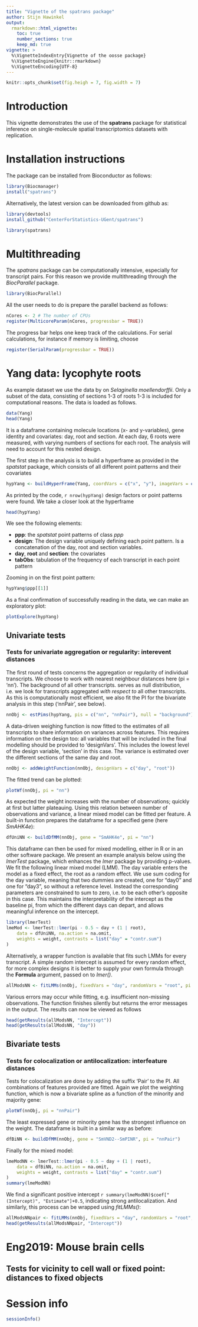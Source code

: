 ```yaml
---
title: "Vignette of the spatrans package"
author: Stijn Hawinkel
output: 
  rmarkdown::html_vignette:
    toc: true
    number_sections: true
    keep_md: true
vignette: >
  %\VignetteIndexEntry{Vignette of the oosse package}
  %\VignetteEngine{knitr::rmarkdown}
  %\VignetteEncoding{UTF-8}
---
```


```r
knitr::opts_chunk$set(fig.heigh = 7, fig.width = 7)
```

# Introduction

This vignette demonstrates the use of the __spatrans__ package for statistical inference on single-molecule spatial transcriptomics datasets with replication.

\setcounter{tocdepth}{5}
\tableofcontents

# Installation instructions

The package can be installed from Bioconductor as follows:

```r
library(Biocmanager)
install("spatrans")
```

Alternatively, the latest version can be downloaded from github as:

```r
library(devtools)
install_github("CenterForStatistics-UGent/spatrans")
```

```r
library(spatrans)
```

# Multithreading

The _spatrans_ package can be computationally intensive, especially for transcript pairs. For this reason we provide multithreading through the _BiocParallel_ package. 

```r
library(BiocParallel)
```

All the user needs to do is prepare the parallel backend as follows:

```r
nCores <- 2 # The number of CPUs
register(MulticoreParam(nCores, progressbar = TRUE))
```

The progress bar helps one keep track of the calculations. For serial calculations, for instance if memory is limiting, choose

```r
register(SerialParam(progressbar = TRUE))
```

# Yang data: lycophyte roots

As example dataset we use the data by \textcite{Yang2023} on _Selaginella moellendorffii_. Only a subset of the data, consisting of sections 1-3 of roots 1-3 is included for computational reasons. The data is loaded as follows.

```r
data(Yang)
head(Yang)
```

It is a dataframe containing molecule locations (x- and y-variables), gene identity and covariates: day, root and section. At each day, 6 roots were measured, with varying numbers of sections for each root. The analysis will need to account for this nested design.

The first step in the analysis is to build a hyperframe as provided in the _spatstat_ package, which consists of all different point patterns and their covariates

```r
hypYang <- buildHyperFrame(Yang, coordVars = c("x", "y"), imageVars = c("day", "root", "section"))
```

As printed by the code, `r nrow(hypYang)` design factors or point patterns were found. We take a closer look at the hyperframe

```r
head(hypYang)
```

We see the following elements:

 - __ppp__: the _spatstat_ point patterns of class _ppp_
 - __design__: The design variable uniquely defining each point pattern. Is a concatenation of the day, root and section variables.
 - __day__, __root__ and __section__: the covariates
 - __tabObs__: tabulation of the frequency of each transcript in each point pattern
 
 Zooming in on the first point pattern:
 
```r
hypYang$ppp[[1]]
```

As a final confirmation of successfully reading in the data, we can make an exploratory plot:

```r
plotExplore(hypYang)
```

## Univariate tests

### Tests for univariate aggregation or regularity: interevent distances

The first round of tests concerns the aggregation or regularity of individual transcripts. We choose to work with nearest neighbour distances here (pi = 'nn'). The background of all other transcripts. serves as null distribution, i.e. we look for transcripts aggregated _with respect to_ all other transcripts. As this is computationally most efficient, we also fit the PI for the bivariate analysis in this step ('nnPair', see below).

```r
nnObj <- estPims(hypYang, pis = c("nn", "nnPair"), null = "background")
```

A data-driven weighing function is now fitted to the estimates of all transcripts to share information on variances across features. This requires information on the design too: all variables that will be included in the final modelling should be provided to 'designVars'. This includes the lowest level of the design variable, 'section' in this case. The variance is estimated over the different sections of the same day and root.

```r
nnObj <- addWeightFunction(nnObj, designVars = c("day", "root"))
```

The fitted trend can be plotted:

```r
plotWf(nnObj, pi = "nn")
```

As expected the weight increases with the number of observations; quickly at first but latter plateauing. Using this relation between number of observations and variance, a linear mixed model can be fitted per feature. A built-in function prepares the dataframe for a specified gene (here _SmAHK4e_):

```r
dfUniNN <- buildDfMM(nnObj, gene = "SmAHK4e", pi = "nn")
```

This dataframe can then be used for mixed modelling, either in R or in an other software package. We present an example analysis below using the _lmerTest_ package, which enhances the _lmer_ package by providing p-values. We fit the following linear mixed model (LMM). The day variable enters the model as a fixed effect, the root as a random effect. We use sum coding for the day variable, meaning that two dummies are created, one for "day0" and one for "day3", so without a reference level. Instead the corresponding parameters are constrained to sum to zero, i.e. to be each other's opposite in this case. This maintains the interpretability of the intercept as the baseline pi, from which the different days can depart, and allows meaningful inference on the intercept.

```r
library(lmerTest)
lmeMod <- lmerTest::lmer(pi - 0.5 ~ day + (1 | root),
    data = dfUniNN, na.action = na.omit,
    weights = weight, contrasts = list("day" = "contr.sum")
)
```

Alternatively, a wrapper function is available that fits such LMMs 
for every transcript. A simple random intercept is assumed 
for every random effect, for more complex designs it is better to supply
your own formula through the __Formula__ argument, passed on to _lmer()_.

```r
allModsNN <- fitLMMs(nnObj, fixedVars = "day", randomVars = "root", pi = "nn")
```

Various errors may occur while fitting, e.g. insufficient non-missing observations. The function finishes silently but returns the error messages in the output. The results can now be viewed as follows

```r
head(getResults(allModsNN, "Intercept"))
head(getResults(allModsNN, "day"))
```

## Bivariate tests

### Tests for colocalization or antilocalization: interfeature distances

Tests for colocalization are done by adding the suffix 'Pair' to the PI. All combinations of features provided are fitted. 
Again we plot the weighting function, which is now a bivariate spline as a function of the minority and majority gene:

```r
plotWf(nnObj, pi = "nnPair")
```

The least expressed gene or minority gene has the strongest influence on the weight. The dataframe is built in a similar way as before:

```r
dfBiNN <- buildDfMM(nnObj, gene = "SmVND2--SmPINR", pi = "nnPair")
```

Finally for the mixed model:

```r
lmeModNN <- lmerTest::lmer(pi - 0.5 ~ day + (1 | root),
    data = dfBiNN, na.action = na.omit,
    weights = weight, contrasts = list("day" = "contr.sum")
)
summary(lmeModNN)
```

We find a significant positive intercept `r summary(lmeModNN)$coef["(Intercept)", "Estimate"]+0.5`, indicating strong antilocalization. And similarly, this process can be wrapped using _fitLMMs()_:

```r
allModsNNpair <- fitLMMs(nnObj, fixedVars = "day", randomVars = "root", pi = "nnPair")
head(getResults(allModsNNpair, "Intercept"))
```

# Eng2019: Mouse brain cells

## Tests for vicinity to cell wall or fixed point: distances to fixed objects
 
# Session info

```r
sessionInfo()
```
